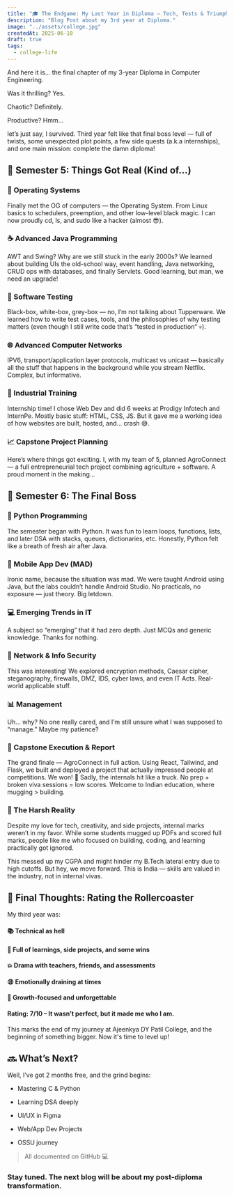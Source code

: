```yaml
---
title: "🎓 The Endgame: My Last Year in Diploma – Tech, Tests & Triumphs"
description: "Blog Post about my 3rd year at Diploma."
image: "../assets/college.jpg"
createdAt: 2025-06-10
draft: true
tags:
  - college-life
---
```


And here it is… the final chapter of my 3-year Diploma in Computer Engineering. 

Was it thrilling? Yes. 

Chaotic? Definitely. 

Productive? Hmm... 

let’s just say, I survived. Third year felt like that final boss level — full of twists, some unexpected plot points, a few side quests (a.k.a internships), and one main mission: complete the damn diploma!

## 🧠 Semester 5: Things Got Real (Kind of…)
### 📂 Operating Systems
Finally met the OG of computers — the Operating System. From Linux basics to schedulers, preemption, and other low-level black magic. I can now proudly cd, ls, and sudo like a hacker (almost 😎).
### ☕ Advanced Java Programming
AWT and Swing? Why are we still stuck in the early 2000s? We learned about building UIs the old-school way, event handling, Java networking, CRUD ops with databases, and finally Servlets. Good learning, but man, we need an upgrade!
### 🧪 Software Testing
Black-box, white-box, grey-box — no, I’m not talking about Tupperware.
We learned how to write test cases, tools, and the philosophies of why testing matters (even though I still write code that’s “tested in production” 💀).
### 🌐 Advanced Computer Networks
IPV6, transport/application layer protocols, multicast vs unicast — basically all the stuff that happens in the background while you stream Netflix. Complex, but informative.
### 💼 Industrial Training
Internship time! I chose Web Dev and did 6 weeks at Prodigy Infotech and InternPe. Mostly basic stuff: HTML, CSS, JS. But it gave me a working idea of how websites are built, hosted, and… crash 😅.
### 📈 Capstone Project Planning
Here’s where things got exciting. I, with my team of 5, planned AgroConnect — a full entrepreneurial tech project combining agriculture + software. A proud moment in the making...

## 🐍 Semester 6: The Final Boss
### 🐍 Python Programming
The semester began with Python. It was fun to learn loops, functions, lists, and later DSA with stacks, queues, dictionaries, etc. Honestly, Python felt like a breath of fresh air after Java.

### 📱 Mobile App Dev (MAD)
Ironic name, because the situation was mad. We were taught Android using Java, but the labs couldn’t handle Android Studio. No practicals, no exposure — just theory. Big letdown.

### 💻 Emerging Trends in IT
A subject so “emerging” that it had zero depth. Just MCQs and generic knowledge. Thanks for nothing.

### 🔐 Network & Info Security
This was interesting! We explored encryption methods, Caesar cipher, steganography, firewalls, DMZ, IDS, cyber laws, and even IT Acts. Real-world applicable stuff.

### 📊 Management
Uh... why? No one really cared, and I’m still unsure what I was supposed to “manage.” Maybe my patience?

### 🚀 Capstone Execution & Report
The grand finale — AgroConnect in full action.
Using React, Tailwind, and Flask, we built and deployed a project that actually impressed people at competitions. We won! 🎉
Sadly, the internals hit like a truck. No prep + broken viva sessions = low scores. Welcome to Indian education, where mugging > building.

### 💬 The Harsh Reality
Despite my love for tech, creativity, and side projects, internal marks weren’t in my favor.
While some students mugged up PDFs and scored full marks, people like me who focused on building, coding, and learning practically got ignored.

This messed up my CGPA and might hinder my B.Tech lateral entry due to high cutoffs. But hey, we move forward. This is India — skills are valued in the industry, not in internal vivas.

## 💭 Final Thoughts: Rating the Rollercoaster
My third year was:

#### 📚 Technical as hell

#### 🎉 Full of learnings, side projects, and some wins

#### 💥 Drama with teachers, friends, and assessments

#### 😩 Emotionally draining at times

#### 🧠 Growth-focused and unforgettable

#### Rating: 7/10 – It wasn’t perfect, but it made me who I am.

This marks the end of my journey at Ajeenkya DY Patil College, and the beginning of something bigger. Now it's time to level up!

## 🔜 What’s Next?
Well, I’ve got 2 months free, and the grind begins:

- Mastering C & Python

- Learning DSA deeply

- UI/UX in Figma

- Web/App Dev Projects

- OSSU journey

> All documented on GitHub 💻

### Stay tuned. The next blog will be about my post-diploma transformation.
